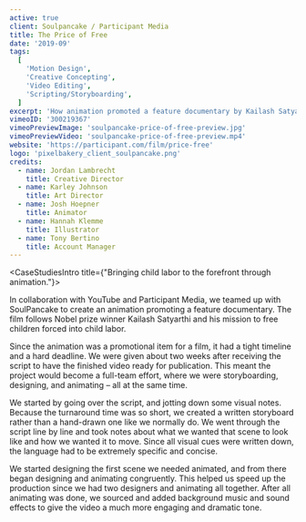 ```yaml
---
active: true
client: Soulpancake / Participant Media
title: The Price of Free
date: '2019-09'
tags:
  [
    'Motion Design',
    'Creative Concepting',
    'Video Editing',
    'Scripting/Storyboarding',
  ]
excerpt: 'How animation promoted a feature documentary by Kailash Satyarthi to free children forced into child labor.'
vimeoID: '300219367'
vimeoPreviewImage: 'soulpancake-price-of-free-preview.jpg'
vimeoPreviewVideo: 'soulpancake-price-of-free-preview.mp4'
website: 'https://participant.com/film/price-free'
logo: 'pixelbakery_client_soulpancake.png'
credits:
  - name: Jordan Lambrecht
    title: Creative Director
  - name: Karley Johnson
    title: Art Director
  - name: Josh Hoepner
    title: Animator
  - name: Hannah Klemme
    title: Illustrator
  - name: Tony Bertino
    title: Account Manager
---
```


<CaseStudiesIntro title={"Bringing child labor to the forefront through animation."}>

In collaboration with YouTube and Participant Media, we teamed up with SoulPancake to create an animation promoting a feature documentary. The film follows Nobel prize winner Kailash Satyarthi and his mission to free children forced into child labor.

</CaseStudiesIntro>
<CaseStudiesTags/>
<CaseStudiesDescription textColor={'cream'} bgColor={'pink-light'} headerColor={'pink'} header={'Process'}>

Since the animation was a promotional item for a film, it had a tight timeline and a hard deadline. We were given about two weeks after receiving the script to have the finished video ready for publication. This meant the project would become a full-team effort, where we were storyboarding, designing, and animating – all at the same time.

We started by going over the script, and jotting down some visual notes. Because the turnaround time was so short, we created a written storyboard rather than a hand-drawn one like we normally do. We went through the script line by line and took notes about what we wanted that scene to look like and how we wanted it to move. Since all visual cues were written down, the language had to be extremely specific and concise.

We started designing the first scene we needed animated, and from there began designing and animating congruently. This helped us speed up the production since we had two designers and animating all together. After all animating was done, we sourced and added background music and sound effects to give the video a much more engaging and dramatic tone.

</CaseStudiesDescription>
